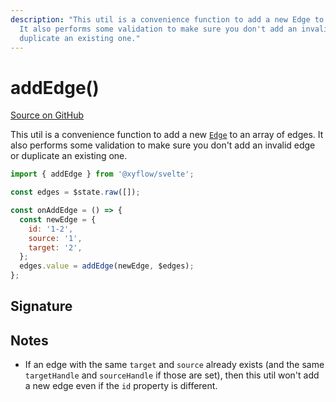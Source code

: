 ```yaml
---
description: "This util is a convenience function to add a new Edge to an array of edges.
  It also performs some validation to make sure you don't add an invalid edge or
  duplicate an existing one."
---
```


# addEdge()

[Source on GitHub](https://github.com/xyflow/xyflow/blob/main/packages/system/src/utils/edges/general.ts/#L104-L138)

This util is a convenience function to add a new [`Edge`](/api-reference/types/edge) to an
array of edges. It also performs some validation to make sure you don't add an
invalid edge or duplicate an existing one.

```js
import { addEdge } from '@xyflow/svelte';

const edges = $state.raw([]);

const onAddEdge = () => {
  const newEdge = {
    id: '1-2',
    source: '1',
    target: '2',
  };
  edges.value = addEdge(newEdge, $edges);
};
```

## Signature

<APIDocs functionName="addEdge" />

## Notes

- If an edge with the same `target` and `source` already exists (and the same
  `targetHandle` and `sourceHandle` if those are set), then this util won't add
  a new edge even if the `id` property is different.
